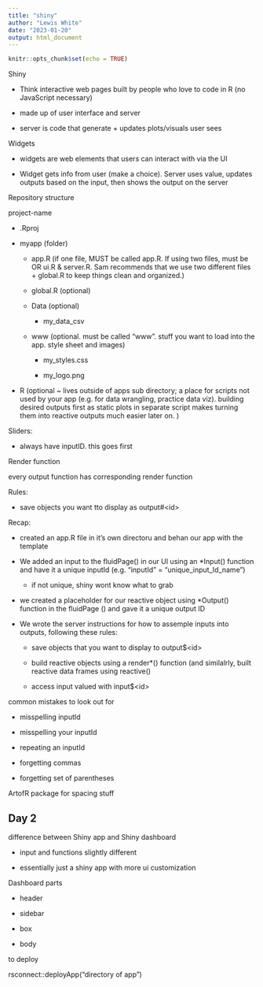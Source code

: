 ```yaml
---
title: "shiny"
author: "Lewis White"
date: "2023-01-20"
output: html_document
---
```


```r
knitr::opts_chunk$set(echo = TRUE)
```

Shiny

-   Think interactive web pages built by people who love to code in R (no JavaScript necessary)

-   made up of user interface and server

-   server is code that generate + updates plots/visuals user sees

Widgets

-   widgets are web elements that users can interact with via the UI

-   Widget gets info from user (make a choice). Server uses value, updates outputs based on the input, then shows the output on the server

Repository structure

project-name

-   .Rproj

-   myapp (folder)

    -   app.R (if one file, MUST be called app.R. If using two files, must be OR ui.R & server.R. Sam recommends that we use two different files + global.R to keep things clean and organized.)

    -   global.R (optional)

    -   Data (optional)

        -   my_data_csv

    -   www (optional. must be called "www". stuff you want to load into the app. style sheet and images)

        -   my_styles.css

        -   my_logo.png

-   R (optional \~ lives outside of apps sub directory; a place for scripts not used by your app (e.g. for data wrangling, practice data viz). building desired outputs first as static plots in separate script makes turning them into reactive outputs much easier later on. )

Sliders:

-   always have inputID. this goes first

Render function

every output function has corresponding render function

Rules:

-   save objects you want tto display as output#\<id\>

Recap:

-   created an app.R file in it's own directoru and behan our app with the template

-   We added an input to the fluidPage() in our UI using an \*Input() function and have it a unique inputId (e.g. "inputId" = "unique_input_Id_name")

    -   if not unique, shiny wont know what to grab

-   we created a placeholder for our reactive object using \*Output() function in the fluidPage () and gave it a unique output ID

-   We wrote the server instructions for how to assemple inputs into outputs, following these rules:

    -   save objects that you want to display to output\$\<id\>

    -   build reactive objects using a render\*() function (and similalrly, built reactive data frames using reactive()

    -   access input valued with input\$\<id\>

common mistakes to look out for

-   misspelling inputId

-   misspelling your inputId

-   repeating an inputId

-   forgetting commas

-   forgetting set of parentheses

ArtofR package for spacing stuff

## Day 2

difference between Shiny app and Shiny dashboard

-   input and functions slightly different

-   essentially just a shiny app with more ui customization

Dashboard parts

-   header

-   sidebar

-   box

-   body

to deploy

rsconnect::deployApp("directory of app")
